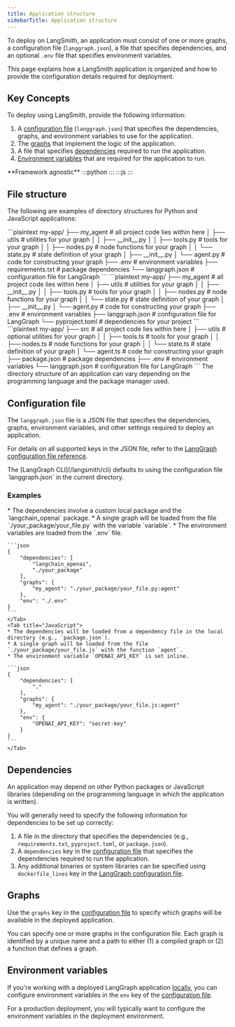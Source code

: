 ```yaml
---
title: Application structure
sidebarTitle: Application structure
---
```



To deploy on LangSmith, an application must consist of one or more graphs, a configuration file (`langgraph.json`), a file that specifies dependencies, and an optional `.env` file that specifies environment variables.

This page explains how a LangSmith application is organized and how to provide the configuration details required for deployment.

## Key Concepts

To deploy using LangSmith, provide the following information:

1. A [configuration file](#configuration-file-concepts) (`langgraph.json`) that specifies the dependencies, graphs, and environment variables to use for the application.
1. The [graphs](#graphs) that implement the logic of the application.
1. A file that specifies [dependencies](#dependencies) required to run the application.
1. [Environment variables](#environment-variables) that are required for the application to run.

<Tip>
**Framework agnostic**
:::python
<FrameworkAgnosticPy/>
:::
:::js
<FrameworkAgnosticJS/>
:::
</Tip>

## File structure

The following are examples of directory structures for Python and JavaScript applications:

<Tabs>
    <Tab title="Python (requirements.txt)">
    ```plaintext
    my-app/
    ├── my_agent # all project code lies within here
    │   ├── utils # utilities for your graph
    │   │   ├── __init__.py
    │   │   ├── tools.py # tools for your graph
    │   │   ├── nodes.py # node functions for your graph
    │   │   └── state.py # state definition of your graph
    │   ├── __init__.py
    │   └── agent.py # code for constructing your graph
    ├── .env # environment variables
    ├── requirements.txt # package dependencies
    └── langgraph.json # configuration file for LangGraph
    ```
    </Tab>
    <Tab title="Python (pyproject.toml)">
    ```plaintext
    my-app/
    ├── my_agent # all project code lies within here
    │   ├── utils # utilities for your graph
    │   │   ├── __init__.py
    │   │   ├── tools.py # tools for your graph
    │   │   ├── nodes.py # node functions for your graph
    │   │   └── state.py # state definition of your graph
    │   ├── __init__.py
    │   └── agent.py # code for constructing your graph
    ├── .env # environment variables
    ├── langgraph.json  # configuration file for LangGraph
    └── pyproject.toml # dependencies for your project
    ```
    </Tab>
    <Tab title="JS (package.json)">
    ```plaintext
    my-app/
    ├── src # all project code lies within here
    │   ├── utils # optional utilities for your graph
    │   │   ├── tools.ts # tools for your graph
    │   │   ├── nodes.ts # node functions for your graph
    │   │   └── state.ts # state definition of your graph
    │   └── agent.ts # code for constructing your graph
    ├── package.json # package dependencies
    ├── .env # environment variables
    └── langgraph.json # configuration file for LangGraph
    ```
    </Tab>
</Tabs>

<Note>
The directory structure of an application can vary depending on the programming language and the package manager used.
</Note>

<a id="configuration-file-concepts"></a>
## Configuration file

The `langgraph.json` file is a JSON file that specifies the dependencies, graphs, environment variables, and other settings required to deploy an application.

For details on all supported keys in the JSON file, refer to the [LangGraph configuration file reference](/langsmith/cli#configuration-file).

<Tip>
The [LangGraph CLI](/langsmith/cli) defaults to using the configuration file `langgraph.json` in the current directory.
</Tip>

### Examples

<Tabs>
    <Tab title="Python">
    * The dependencies involve a custom local package and the `langchain_openai` package.
    * A single graph will be loaded from the file `./your_package/your_file.py` with the variable `variable`.
    * The environment variables are loaded from the `.env` file.

    ```json
    {
        "dependencies": [
            "langchain_openai",
            "./your_package"
        ],
        "graphs": {
            "my_agent": "./your_package/your_file.py:agent"
        },
        "env": "./.env"
    }
    ```
    </Tab>
    <Tab title="JavaScript">
    * The dependencies will be loaded from a dependency file in the local directory (e.g., `package.json`).
    * A single graph will be loaded from the file `./your_package/your_file.js` with the function `agent`.
    * The environment variable `OPENAI_API_KEY` is set inline.

    ```json
    {
        "dependencies": [
            "."
        ],
        "graphs": {
            "my_agent": "./your_package/your_file.js:agent"
        },
        "env": {
            "OPENAI_API_KEY": "secret-key"
        }
    }
    ```
    </Tab>
</Tabs>

## Dependencies

An application may depend on other Python packages or JavaScript libraries (depending on the programming language in which the application is written).

You will generally need to specify the following information for dependencies to be set up correctly:

1. A file in the directory that specifies the dependencies (e.g., `requirements.txt`, `pyproject.toml`, or `package.json`).
2. A `dependencies` key in the [configuration file](#configuration-file-concepts) that specifies the dependencies required to run the application.
3. Any additional binaries or system libraries can be specified using `dockerfile_lines` key in the [LangGraph configuration file](#configuration-file-concepts).

## Graphs

Use the `graphs` key in the [configuration file](#configuration-file-concepts) to specify which graphs will be available in the deployed application.

You can specify one or more graphs in the configuration file. Each graph is identified by a unique name and a path to either (1) a compiled graph or (2) a function that defines a graph.

## Environment variables

If you're working with a deployed LangGraph application [locally](/langsmith/local-server), you can configure environment variables in the `env` key of the [configuration file](#configuration-file-concepts).

For a production deployment, you will typically want to configure the environment variables in the deployment environment.
